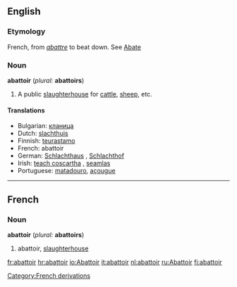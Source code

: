 {{Wikisource1911Enc|Abattoir}}
==English==

===Etymology===
French, from ''[[abattre]]'' to beat down. See [[Abate]] 

===Noun===
'''abattoir''' (''plural:'' '''abattoirs''')

# A public [[slaughterhouse]] for [[cattle]], [[sheep]], etc.

====Translations====

* Bulgarian: [[кланица]] {{f}}
* Dutch: [[slachthuis]] {{n}}
* Finnish: [[teurastamo]]
* French: abattoir {{m}}
* German: [[Schlachthaus]] {{n}}, [[Schlachthof]] {{m}}
* Irish: [[teach coscartha]] {{m}}, [[seamlas]]
* Portuguese: [[matadouro]], [[açougue]]

----

==French==
===Noun===
'''abattoir''' {{m}} (''plural:'' '''abattoirs''')

# abattoir, [[slaughterhouse]]

[[Category:French derivations]]
[[fr:abattoir]]
[[hr:abattoir]]
[[io:Abattoir]]
[[it:abattoir]]
[[nl:abattoir]]
[[ru:Abattoir]]
[[fi:abattoir]]